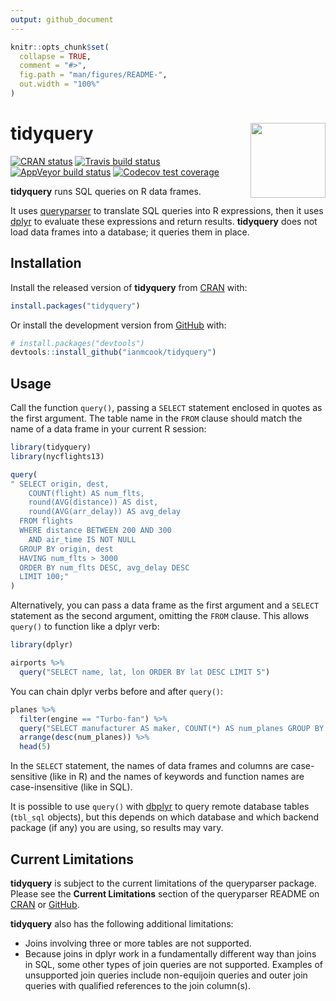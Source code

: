 ```yaml
---
output: github_document
---
```


<!-- README.md is generated from README.Rmd. Please edit that file -->

```r
knitr::opts_chunk$set(
  collapse = TRUE,
  comment = "#>",
  fig.path = "man/figures/README-",
  out.width = "100%"
)
```
# tidyquery <img src="man/figures/logo.png" align="right" width="120" />

<!-- badges: start -->
[![CRAN status](https://www.r-pkg.org/badges/version/tidyquery)](https://cran.r-project.org/package=tidyquery)
[![Travis build status](https://travis-ci.org/ianmcook/tidyquery.svg?branch=master)](https://travis-ci.org/ianmcook/tidyquery)
[![AppVeyor build status](https://ci.appveyor.com/api/projects/status/github/ianmcook/tidyquery?branch=master&svg=true)](https://ci.appveyor.com/project/ianmcook/tidyquery)
[![Codecov test coverage](https://codecov.io/gh/ianmcook/tidyquery/branch/master/graph/badge.svg)](https://codecov.io/gh/ianmcook/tidyquery?branch=master)
<!-- badges: end -->

**tidyquery** runs SQL queries on R data frames.

It uses [queryparser](https://github.com/ianmcook/queryparser) to translate SQL queries into R expressions, then it uses [dplyr](https://dplyr.tidyverse.org) to evaluate these expressions and return results. **tidyquery** does not load data frames into a database; it queries them in place.

## Installation

Install the released version of **tidyquery** from [CRAN](https://CRAN.R-project.org/package=tidyquery) with:

``` r
install.packages("tidyquery")
```

Or install the development version from [GitHub](https://github.com/ianmcook/tidyquery) with:

``` r
# install.packages("devtools")
devtools::install_github("ianmcook/tidyquery")
```

## Usage

Call the function `query()`, passing a `SELECT` statement enclosed in quotes as the first argument. The table name in the `FROM` clause should match the name of a data frame in your current R session:

```r
library(tidyquery)
library(nycflights13)

query(
" SELECT origin, dest,
    COUNT(flight) AS num_flts,
    round(AVG(distance)) AS dist,
    round(AVG(arr_delay)) AS avg_delay
  FROM flights
  WHERE distance BETWEEN 200 AND 300
    AND air_time IS NOT NULL
  GROUP BY origin, dest
  HAVING num_flts > 3000
  ORDER BY num_flts DESC, avg_delay DESC
  LIMIT 100;"
)
```

Alternatively, you can pass a data frame as the first argument and a `SELECT` statement as the second argument, omitting the `FROM` clause. This allows `query()` to function like a dplyr verb:

```r
library(dplyr)

airports %>%
  query("SELECT name, lat, lon ORDER BY lat DESC LIMIT 5")
```

You can chain dplyr verbs before and after `query()`:

```r
planes %>%
  filter(engine == "Turbo-fan") %>%
  query("SELECT manufacturer AS maker, COUNT(*) AS num_planes GROUP BY maker") %>%
  arrange(desc(num_planes)) %>%
  head(5)
```

In the `SELECT` statement, the names of data frames and columns are case-sensitive (like in R) and the names of keywords and function names are case-insensitive (like in SQL).

It is possible to use `query()` with [dbplyr](https://dbplyr.tidyverse.org) to query remote database tables (`tbl_sql` objects), but this depends on which database and which backend package (if any) you are using, so results may vary.

## Current Limitations

**tidyquery** is subject to the current limitations of the queryparser package. Please see the **Current Limitations** section of the queryparser README on [CRAN](https://cran.r-project.org/package=queryparser/readme/README.html#current-limitations) or [GitHub](https://github.com/ianmcook/queryparser#current-limitations).

**tidyquery** also has the following additional limitations:

- Joins involving three or more tables are not supported.
- Because joins in dplyr work in a fundamentally different way than joins in SQL, some other types of join queries are not supported. Examples of unsupported join queries include non-equijoin queries and outer join queries with qualified references to the join column(s).
